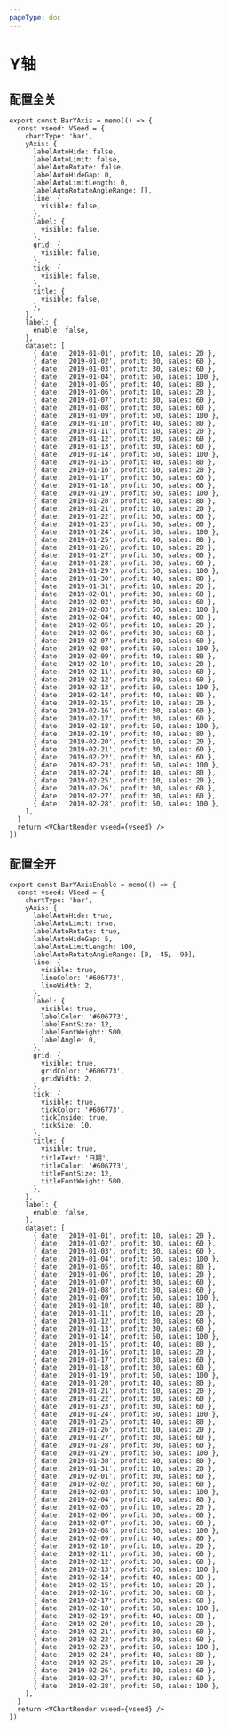 ```yaml
---
pageType: doc
---
```



# Y轴

## 配置全关

<BarYAxis />

```tsx pure {4-26}
export const BarYAxis = memo(() => {
  const vseed: VSeed = {
    chartType: 'bar',
    yAxis: {
      labelAutoHide: false,
      labelAutoLimit: false,
      labelAutoRotate: false,
      labelAutoHideGap: 0,
      labelAutoLimitLength: 0,
      labelAutoRotateAngleRange: [],
      line: {
        visible: false,
      },
      label: {
        visible: false,
      },
      grid: {
        visible: false,
      },
      tick: {
        visible: false,
      },
      title: {
        visible: false,
      },
    },
    label: {
      enable: false,
    },
    dataset: [
      { date: '2019-01-01', profit: 10, sales: 20 },
      { date: '2019-01-02', profit: 30, sales: 60 },
      { date: '2019-01-03', profit: 30, sales: 60 },
      { date: '2019-01-04', profit: 50, sales: 100 },
      { date: '2019-01-05', profit: 40, sales: 80 },
      { date: '2019-01-06', profit: 10, sales: 20 },
      { date: '2019-01-07', profit: 30, sales: 60 },
      { date: '2019-01-08', profit: 30, sales: 60 },
      { date: '2019-01-09', profit: 50, sales: 100 },
      { date: '2019-01-10', profit: 40, sales: 80 },
      { date: '2019-01-11', profit: 10, sales: 20 },
      { date: '2019-01-12', profit: 30, sales: 60 },
      { date: '2019-01-13', profit: 30, sales: 60 },
      { date: '2019-01-14', profit: 50, sales: 100 },
      { date: '2019-01-15', profit: 40, sales: 80 },
      { date: '2019-01-16', profit: 10, sales: 20 },
      { date: '2019-01-17', profit: 30, sales: 60 },
      { date: '2019-01-18', profit: 30, sales: 60 },
      { date: '2019-01-19', profit: 50, sales: 100 },
      { date: '2019-01-20', profit: 40, sales: 80 },
      { date: '2019-01-21', profit: 10, sales: 20 },
      { date: '2019-01-22', profit: 30, sales: 60 },
      { date: '2019-01-23', profit: 30, sales: 60 },
      { date: '2019-01-24', profit: 50, sales: 100 },
      { date: '2019-01-25', profit: 40, sales: 80 },
      { date: '2019-01-26', profit: 10, sales: 20 },
      { date: '2019-01-27', profit: 30, sales: 60 },
      { date: '2019-01-28', profit: 30, sales: 60 },
      { date: '2019-01-29', profit: 50, sales: 100 },
      { date: '2019-01-30', profit: 40, sales: 80 },
      { date: '2019-01-31', profit: 10, sales: 20 },
      { date: '2019-02-01', profit: 30, sales: 60 },
      { date: '2019-02-02', profit: 30, sales: 60 },
      { date: '2019-02-03', profit: 50, sales: 100 },
      { date: '2019-02-04', profit: 40, sales: 80 },
      { date: '2019-02-05', profit: 10, sales: 20 },
      { date: '2019-02-06', profit: 30, sales: 60 },
      { date: '2019-02-07', profit: 30, sales: 60 },
      { date: '2019-02-08', profit: 50, sales: 100 },
      { date: '2019-02-09', profit: 40, sales: 80 },
      { date: '2019-02-10', profit: 10, sales: 20 },
      { date: '2019-02-11', profit: 30, sales: 60 },
      { date: '2019-02-12', profit: 30, sales: 60 },
      { date: '2019-02-13', profit: 50, sales: 100 },
      { date: '2019-02-14', profit: 40, sales: 80 },
      { date: '2019-02-15', profit: 10, sales: 20 },
      { date: '2019-02-16', profit: 30, sales: 60 },
      { date: '2019-02-17', profit: 30, sales: 60 },
      { date: '2019-02-18', profit: 50, sales: 100 },
      { date: '2019-02-19', profit: 40, sales: 80 },
      { date: '2019-02-20', profit: 10, sales: 20 },
      { date: '2019-02-21', profit: 30, sales: 60 },
      { date: '2019-02-22', profit: 30, sales: 60 },
      { date: '2019-02-23', profit: 50, sales: 100 },
      { date: '2019-02-24', profit: 40, sales: 80 },
      { date: '2019-02-25', profit: 10, sales: 20 },
      { date: '2019-02-26', profit: 30, sales: 60 },
      { date: '2019-02-27', profit: 30, sales: 60 },
      { date: '2019-02-28', profit: 50, sales: 100 },
    ],
  }
  return <VChartRender vseed={vseed} />
})
```

## 配置全开

<BarYAxisEnable />

```tsx pure {4-41}
export const BarYAxisEnable = memo(() => {
  const vseed: VSeed = {
    chartType: 'bar',
    yAxis: {
      labelAutoHide: true,
      labelAutoLimit: true,
      labelAutoRotate: true,
      labelAutoHideGap: 5,
      labelAutoLimitLength: 100,
      labelAutoRotateAngleRange: [0, -45, -90],
      line: {
        visible: true,
        lineColor: '#606773',
        lineWidth: 2,
      },
      label: {
        visible: true,
        labelColor: '#606773',
        labelFontSize: 12,
        labelFontWeight: 500,
        labelAngle: 0,
      },
      grid: {
        visible: true,
        gridColor: '#606773',
        gridWidth: 2,
      },
      tick: {
        visible: true,
        tickColor: '#606773',
        tickInside: true,
        tickSize: 10,
      },
      title: {
        visible: true,
        titleText: '日期',
        titleColor: '#606773',
        titleFontSize: 12,
        titleFontWeight: 500,
      },
    },
    label: {
      enable: false,
    },
    dataset: [
      { date: '2019-01-01', profit: 10, sales: 20 },
      { date: '2019-01-02', profit: 30, sales: 60 },
      { date: '2019-01-03', profit: 30, sales: 60 },
      { date: '2019-01-04', profit: 50, sales: 100 },
      { date: '2019-01-05', profit: 40, sales: 80 },
      { date: '2019-01-06', profit: 10, sales: 20 },
      { date: '2019-01-07', profit: 30, sales: 60 },
      { date: '2019-01-08', profit: 30, sales: 60 },
      { date: '2019-01-09', profit: 50, sales: 100 },
      { date: '2019-01-10', profit: 40, sales: 80 },
      { date: '2019-01-11', profit: 10, sales: 20 },
      { date: '2019-01-12', profit: 30, sales: 60 },
      { date: '2019-01-13', profit: 30, sales: 60 },
      { date: '2019-01-14', profit: 50, sales: 100 },
      { date: '2019-01-15', profit: 40, sales: 80 },
      { date: '2019-01-16', profit: 10, sales: 20 },
      { date: '2019-01-17', profit: 30, sales: 60 },
      { date: '2019-01-18', profit: 30, sales: 60 },
      { date: '2019-01-19', profit: 50, sales: 100 },
      { date: '2019-01-20', profit: 40, sales: 80 },
      { date: '2019-01-21', profit: 10, sales: 20 },
      { date: '2019-01-22', profit: 30, sales: 60 },
      { date: '2019-01-23', profit: 30, sales: 60 },
      { date: '2019-01-24', profit: 50, sales: 100 },
      { date: '2019-01-25', profit: 40, sales: 80 },
      { date: '2019-01-26', profit: 10, sales: 20 },
      { date: '2019-01-27', profit: 30, sales: 60 },
      { date: '2019-01-28', profit: 30, sales: 60 },
      { date: '2019-01-29', profit: 50, sales: 100 },
      { date: '2019-01-30', profit: 40, sales: 80 },
      { date: '2019-01-31', profit: 10, sales: 20 },
      { date: '2019-02-01', profit: 30, sales: 60 },
      { date: '2019-02-02', profit: 30, sales: 60 },
      { date: '2019-02-03', profit: 50, sales: 100 },
      { date: '2019-02-04', profit: 40, sales: 80 },
      { date: '2019-02-05', profit: 10, sales: 20 },
      { date: '2019-02-06', profit: 30, sales: 60 },
      { date: '2019-02-07', profit: 30, sales: 60 },
      { date: '2019-02-08', profit: 50, sales: 100 },
      { date: '2019-02-09', profit: 40, sales: 80 },
      { date: '2019-02-10', profit: 10, sales: 20 },
      { date: '2019-02-11', profit: 30, sales: 60 },
      { date: '2019-02-12', profit: 30, sales: 60 },
      { date: '2019-02-13', profit: 50, sales: 100 },
      { date: '2019-02-14', profit: 40, sales: 80 },
      { date: '2019-02-15', profit: 10, sales: 20 },
      { date: '2019-02-16', profit: 30, sales: 60 },
      { date: '2019-02-17', profit: 30, sales: 60 },
      { date: '2019-02-18', profit: 50, sales: 100 },
      { date: '2019-02-19', profit: 40, sales: 80 },
      { date: '2019-02-20', profit: 10, sales: 20 },
      { date: '2019-02-21', profit: 30, sales: 60 },
      { date: '2019-02-22', profit: 30, sales: 60 },
      { date: '2019-02-23', profit: 50, sales: 100 },
      { date: '2019-02-24', profit: 40, sales: 80 },
      { date: '2019-02-25', profit: 10, sales: 20 },
      { date: '2019-02-26', profit: 30, sales: 60 },
      { date: '2019-02-27', profit: 30, sales: 60 },
      { date: '2019-02-28', profit: 50, sales: 100 },
    ],
  }
  return <VChartRender vseed={vseed} />
})
```
